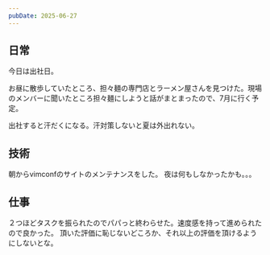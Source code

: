 ```yaml
---
pubDate: 2025-06-27
---
```



## 日常

今日は出社日。

お昼に散歩していたところ、担々麺の専門店とラーメン屋さんを見つけた。現場のメンバーに聞いたところ担々麺にしようと話がまとまったので、7月に行く予定。

出社すると汗だくになる。汗対策しないと夏は外出れない。

## 技術

朝からvimconfのサイトのメンテナンスをした。
夜は何もしなかったかも。。。

## 仕事

２つほどタスクを振られたのでパパっと終わらせた。速度感を持って進められたので良かった。
頂いた評価に恥じないどころか、それ以上の評価を頂けるようにしないとな。

